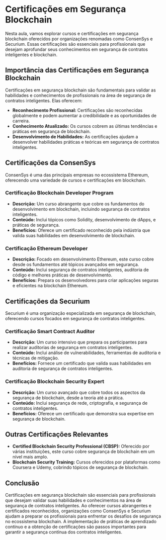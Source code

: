 # Certificações em Segurança Blockchain

Nesta aula, vamos explorar cursos e certificações em segurança blockchain oferecidos por organizações renomadas como ConsenSys e Securium. Essas certificações são essenciais para profissionais que desejam aprofundar seus conhecimentos em segurança de contratos inteligentes e blockchain.

## Importância das Certificações em Segurança Blockchain

Certificações em segurança blockchain são fundamentais para validar as habilidades e conhecimentos de profissionais na área de segurança de contratos inteligentes. Elas oferecem:

- **Reconhecimento Profissional:** Certificações são reconhecidas globalmente e podem aumentar a credibilidade e as oportunidades de carreira.
- **Conhecimento Atualizado:** Os cursos cobrem as últimas tendências e práticas em segurança de blockchain.
- **Desenvolvimento de Habilidades:** As certificações ajudam a desenvolver habilidades práticas e teóricas em segurança de contratos inteligentes.

## Certificações da ConsenSys

ConsenSys é uma das principais empresas no ecossistema Ethereum, oferecendo uma variedade de cursos e certificações em blockchain.

### Certificação Blockchain Developer Program

- **Descrição:** Um curso abrangente que cobre os fundamentos do desenvolvimento em blockchain, incluindo segurança de contratos inteligentes.
- **Conteúdo:** Inclui tópicos como Solidity, desenvolvimento de dApps, e práticas de segurança.
- **Benefícios:** Oferece um certificado reconhecido pela indústria que valida suas habilidades em desenvolvimento de blockchain.

### Certificação Ethereum Developer

- **Descrição:** Focado em desenvolvimento Ethereum, este curso cobre desde os fundamentos até tópicos avançados em segurança.
- **Conteúdo:** Inclui segurança de contratos inteligentes, auditoria de código e melhores práticas de desenvolvimento.
- **Benefícios:** Prepara os desenvolvedores para criar aplicações seguras e eficientes na blockchain Ethereum.

## Certificações da Securium

Securium é uma organização especializada em segurança de blockchain, oferecendo cursos focados em segurança de contratos inteligentes.

### Certificação Smart Contract Auditor

- **Descrição:** Um curso intensivo que prepara os participantes para realizar auditorias de segurança em contratos inteligentes.
- **Conteúdo:** Inclui análise de vulnerabilidades, ferramentas de auditoria e técnicas de mitigação.
- **Benefícios:** Fornece um certificado que valida suas habilidades em auditoria de segurança de contratos inteligentes.

### Certificação Blockchain Security Expert

- **Descrição:** Um curso avançado que cobre todos os aspectos da segurança de blockchain, desde a teoria até a prática.
- **Conteúdo:** Inclui segurança de rede, criptografia, e segurança de contratos inteligentes.
- **Benefícios:** Oferece um certificado que demonstra sua expertise em segurança de blockchain.

## Outras Certificações Relevantes

- **Certified Blockchain Security Professional (CBSP):** Oferecido por várias instituições, este curso cobre segurança de blockchain em um nível mais amplo.
- **Blockchain Security Training:** Cursos oferecidos por plataformas como Coursera e Udemy, cobrindo tópicos de segurança de blockchain.

## Conclusão

Certificações em segurança blockchain são essenciais para profissionais que desejam validar suas habilidades e conhecimentos na área de segurança de contratos inteligentes. Ao oferecer cursos abrangentes e certificados reconhecidos, organizações como ConsenSys e Securium ajudam a preparar os profissionais para enfrentar os desafios de segurança no ecossistema blockchain. A implementação de práticas de aprendizado contínuo e a obtenção de certificações são passos importantes para garantir a segurança contínua dos contratos inteligentes.
